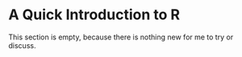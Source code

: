 # A Quick Introduction to R

This section is empty, because there is nothing new for me to try or discuss.
